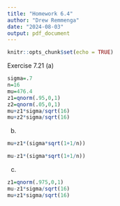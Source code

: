 ---
title: "Homework 6.4"
author: "Drew Remmenga"
date: "2024-08-03"
output: pdf_document
---

```{r setup, include=FALSE}
knitr::opts_chunk$set(echo = TRUE)
```

Exercise 7.21 (a)
```{r}
sigma=.7
n=16
mu=476.4
z1=qnorm(.95,0,1)
z2=qnorm(.05,0,1)
mu+z1*sigma/sqrt(16)
mu+z2*sigma/sqrt(16)

```
(b)
```{r}
mu+z1*(sigma*sqrt(1+1/n))

mu-z1*(sigma*sqrt(1+1/n))
```
(c)
```{r}
z1=qnorm(.975,0,1)
mu-z1*sigma/sqrt(16)
mu+z1*sigma/sqrt(16)
```